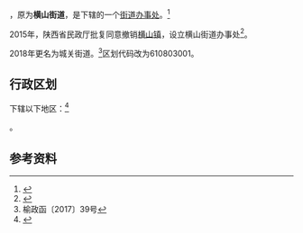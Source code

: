 {{中国乡级行政区|61/08/23/100/000}}

'''{{PAGENAMEBASE}}'''，原为'''横山街道'''，是{{PRC admin/fullname|61/08/23/100/000|3}}下辖的一个[[街道办事处|街道办事处]]。<ref>{{PRC admin/ref sgc|{{PRC admin/parent|61/08/23/100/000}}}}</ref>

2015年，陕西省民政厅批复同意撤销[[横山镇_(横山县)|横山镇]]，设立横山街道办事处<ref>{{Cite web |url=http://shaanxi.mca.gov.cn/article/mzyw1/201507/20150700841888.shtml |title=陕西省民政厅关于陕西省乡镇行政区划调整的公告 |access-date=2017-09-14 |archive-url=https://web.archive.org/web/20170914220400/http://shaanxi.mca.gov.cn/article/mzyw1/201507/20150700841888.shtml |archive-date=2017-09-14 |dead-url=yes }}</ref>。

2018年更名为城关街道。<ref>榆政函〔2017〕39号</ref>区划代码改为610803001。

== 行政区划 ==
{{PAGENAMEBASE}}下辖以下地区：<ref>{{PRC admin/ref sgc|61/08/23/100/000}}</ref>

{{PRC admin/children|61/08/23/100/000}}。

== 参考资料 ==

{{reflist}}

{{行政区划小作品}}
{{PRC admin/navcat|61/08/23/100/000}}